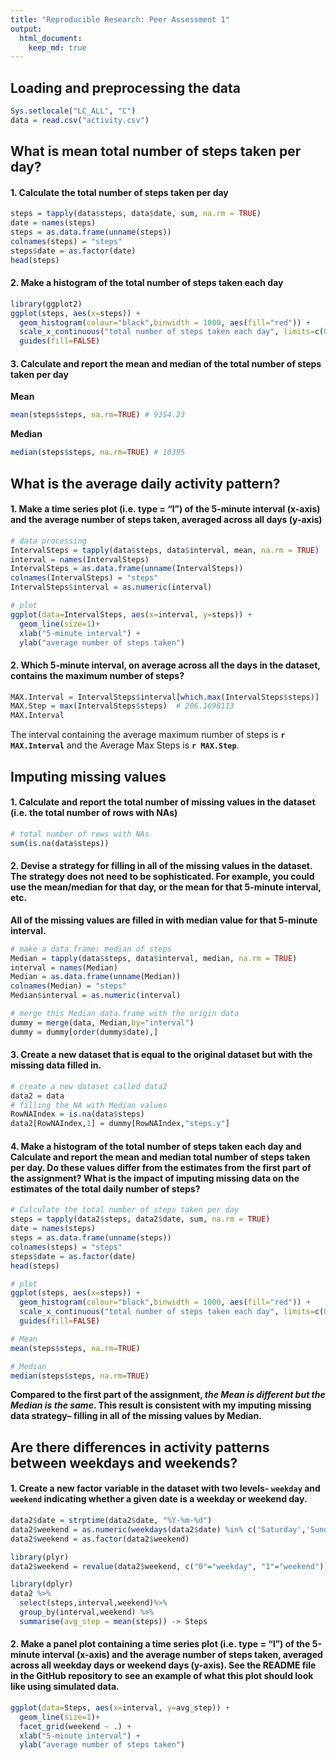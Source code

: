 ---
title: "Reproducible Research: Peer Assessment 1"
output: 
  html_document:
    keep_md: true
---

## Loading and preprocessing the data

```{r, results='hide'}
Sys.setlocale("LC_ALL", "C")
data = read.csv("activity.csv")
```

## What is mean total number of steps taken per day?

#### 1. Calculate the total number of steps taken per day

```{r}
steps = tapply(data$steps, data$date, sum, na.rm = TRUE)
date = names(steps)
steps = as.data.frame(unname(steps))
colnames(steps) = "steps"
steps$date = as.factor(date)
head(steps)
```

#### 2. Make a histogram of the total number of steps taken each day

```{r,warning=FALSE}
library(ggplot2)
ggplot(steps, aes(x=steps)) +
  geom_histogram(colour="black",binwidth = 1000, aes(fill="red")) + 
  scale_x_continuous("total number of steps taken each day", limits=c(0,22000)) + 
  guides(fill=FALSE)
```

#### 3. Calculate and report the mean and median of the total number of steps taken per day
**Mean**
```{r}
mean(steps$steps, na.rm=TRUE) # 9354.23
```
**Median**
```{r}
median(steps$steps, na.rm=TRUE) # 10395
```

## What is the average daily activity pattern?
#### 1. Make a time series plot (i.e. type = "l") of the 5-minute interval (x-axis) and the average number of steps taken, averaged across all days (y-axis)

```{r}
# data processing
IntervalSteps = tapply(data$steps, data$interval, mean, na.rm = TRUE)
interval = names(IntervalSteps)
IntervalSteps = as.data.frame(unname(IntervalSteps))
colnames(IntervalSteps) = "steps"
IntervalSteps$interval = as.numeric(interval)

# plot
ggplot(data=IntervalSteps, aes(x=interval, y=steps)) +
  geom_line(size=1)+
  xlab("5-minute interval") +
  ylab("average number of steps taken")
```

#### 2. Which 5-minute interval, on average across all the days in the dataset, contains the maximum number of steps?

```{r}
MAX.Interval = IntervalSteps$interval[which.max(IntervalSteps$steps)]  # 835
MAX.Step = max(IntervalSteps$steps)  # 206.1698113
MAX.Interval
```
The interval containing the average maximum number of steps is **`r MAX.Interval`** and the Average Max Steps is **`r MAX.Step`**.

## Imputing missing values

#### 1. Calculate and report the total number of missing values in the dataset (i.e. the total number of rows with NAs)

```{r}
# total number of rows with NAs
sum(is.na(data$steps))
```

#### 2. Devise a strategy for filling in all of the missing values in the dataset. The strategy does not need to be sophisticated. For example, you could use the mean/median for that day, or the mean for that 5-minute interval, etc.
**All of the missing values are filled in with median value for that 5-minute interval.**

```{r}
# make a data.frame: median of steps
Median = tapply(data$steps, data$interval, median, na.rm = TRUE)
interval = names(Median)
Median = as.data.frame(unname(Median))
colnames(Median) = "steps"
Median$interval = as.numeric(interval)

# merge this Median data.frame with the origin data
dummy = merge(data, Median,by="interval")
dummy = dummy[order(dummy$date),]
```

#### 3. Create a new dataset that is equal to the original dataset but with the missing data filled in.

```{r}
# create a new dataset called data2
data2 = data
# filling the NA with Median values
RowNAIndex = is.na(data$steps)
data2[RowNAIndex,1] = dummy[RowNAIndex,"steps.y"]
```

#### 4. Make a histogram of the total number of steps taken each day and Calculate and report the mean and median total number of steps taken per day. Do these values differ from the estimates from the first part of the assignment? What is the impact of imputing missing data on the estimates of the total daily number of steps?

```{r}
# Calculate the total number of steps taken per day
steps = tapply(data2$steps, data2$date, sum, na.rm = TRUE)
date = names(steps)
steps = as.data.frame(unname(steps))
colnames(steps) = "steps"
steps$date = as.factor(date)
head(steps)

# plot
ggplot(steps, aes(x=steps)) +
  geom_histogram(colour="black",binwidth = 1000, aes(fill="red")) + 
  scale_x_continuous("total number of steps taken each day", limits=c(0,22000)) + 
  guides(fill=FALSE)

# Mean
mean(steps$steps, na.rm=TRUE)

# Median
median(steps$steps, na.rm=TRUE)
```

**Compared to the first part of the assignment, *the Mean is different but the Median is the same*. This result is consistent with my imputing missing data strategy--  filling in all of the missing values by Median.**

## Are there differences in activity patterns between weekdays and weekends?

#### 1. Create a new factor variable in the dataset with two levels- `weekday` and `weekend` indicating whether a given date is a weekday or weekend day.

```{r, warning=FALSE,message=FALSE}
data2$date = strptime(data2$date, "%Y-%m-%d")
data2$weekend = as.numeric(weekdays(data2$date) %in% c('Saturday','Sunday'))
data2$weekend = as.factor(data2$weekend)

library(plyr)
data2$weekend = revalue(data2$weekend, c("0"="weekday", "1"="weekend"))

library(dplyr)
data2 %>%
  select(steps,interval,weekend)%>%
  group_by(interval,weekend) %>%
  summarise(avg_step = mean(steps)) -> Steps
```

#### 2. Make a panel plot containing a time series plot (i.e. type = "l") of the 5-minute interval (x-axis) and the average number of steps taken, averaged across all weekday days or weekend days (y-axis). See the README file in the GitHub repository to see an example of what this plot should look like using simulated data.

```{r}
ggplot(data=Steps, aes(x=interval, y=avg_step)) +
  geom_line(size=1)+
  facet_grid(weekend ~ .) +
  xlab("5-minute interval") +
  ylab("average number of steps taken")
```
